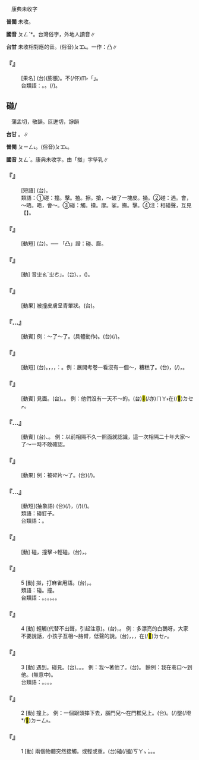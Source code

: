 
=={{ruby|椪|ㄆㄥˋ}}==

　康典未收字

'''普閩''' 未收。

'''國音''' <rt>ㄆㄥˋ</rt>*。台灣俗字，外地人讀音∥

'''台甘''' 未收相對應的音。(俗音)<rt>ㄆㆲ˪</rt>。一作：凸∥

    

==='''『{{ruby|椪|ㄆㄥˋ}}{{ruby|柑|ㄍㄢ}}』'''===
: [果名] (台){{ruby|椪|ㄆㆲ˪}}{{ruby|柑|ㄍㆰ}}{{ruby|台|ㄉㄞˊ}}{{ruby|灣|ㄨㄢˊ}}{{ruby|員|ㄨㄢˊ}}{{ruby|林|ㄌㄧㆬˊ}}{{ruby|出|ㄘㄨㆵ}}{{ruby|產|ㄙㄢˋ}}{{ruby|丌|ㆤ}}{{ruby|一|ㄐㄧㆵ ͘}}{{ruby|種|ㄐㄧㆲˋ}}{{ruby|外|ㆣㄨㄚ˫}}{{ruby|皮|ㄆㄨㆤˊ}}{{ruby|/|ㄆㆤˊ}}{{ruby|較|ㄎㄚㆷ}}{{ruby|凸|ㄆㆲ˪}}(膨脹){{ruby|丌|ㆤ}}{{ruby|柑|ㄍㆰ}}{{ruby|仔|ㄚ}}。不(/伓)<rt>ㆬ˫</rt>{{ruby|是|ㄒㄧ˫}}「{{ruby|橘|ㄍㄧㄚㆵ}}{{ruby|仔|ㄚ}}」。
:台類語：{{ruby|柑|ㄍㆰ}}{{ruby|仔|ㄚ}}。{{ruby|桶|ㄊㄤˋ}}{{ruby|柑|ㄍㆰ}}。{{ruby|柳|ㄌㄧㄨˋ}}{{ruby|丁|ㄉㄧㄥ}}(/{{ruby|橙|ㄉㄧㄥˊ}})。
:
    

==碰/{{ruby|掽|ㄆㄥˋ}}==

　蒲孟切，敬韻。叵迸切，諍韻

'''台甘''' {{ruby|(文)|ㄆㄧㄥ˪}}。{{ruby|(語)|ㄆㆲ˪}}∥

'''普閩''' <rt>ㄆㄧㄥ˪</rt>。(俗音)<rt>ㄆㆲ˪</rt>。

'''國音''' <rt>ㄆㄥˋ</rt>。康典未收字。由「掽」字孳乳∥

    

==='''『{{ruby|碰|ㄆㄥˋ}}{{ruby|運|ㄩㄣˋ}}{{ruby|氣|ㄑㄧˋ}}』'''===
: [短語] (台){{ruby|憑|ㄅㄧㄣˊ}}{{ruby|→|ㄆㄧㄥ˫}}{{ruby|字|ㄌㄧ˫}}{{ruby|/|ㆢㄧ˫}}{{ruby|運|ㄨㄣ˫}}。
:類語：①碰：撞。擊。搕。擦。搶，～破了一塊皮。捅。②碰：遇。會，～晤。晤，會～。③碰：觸。摸。摩。挲。撫。擊。④注：相碰聲，互見【{{ruby|踫|ㄆㄤ}}】。
:
    

==='''『{{ruby|碰|ㄆㄥˋ}}{{ruby|釘|ㄉㄧㄥ}}{{ruby|子|·ㄗˇ}}』'''===
: [動短] (台){{ruby|食|ㄐㄧㄚㆷ ͘}}{{ruby|凸|ㄆㆲ˪}}{{ruby|餅|ㄅㄧㆩˋ}}。── 「凸」諧：碰、膨。
    

==='''『{{ruby|碰|ㄆㄥˋ}}{{ruby|著|ㄓㄜ}}』'''===
: [動] 音{{ruby|「|ㄆㄥˋ}}<rt>ㄓㄠˊ</rt>{{ruby|、|ㄆㄥˋ}}<rt>ㄓㄜ</rt>」。(台){{ruby|碰|ㄆㆲ˫}}{{ruby|著|ㄉㄧㄜㆷ ͘}}、{{ruby|遇|ㆠㄨ˫}}{{ruby|/|ㆣㄨ˫}}{{ruby|著|ㄉㄧㄜㆷ ͘}}，({{ruby|無|ㆠㄜˊ}}{{ruby|意|ㄧ˪}}{{ruby|中|ㄉㄧㆲ}})。
    

==='''『{{ruby|碰|ㄆㄥˋ}}{{ruby|青|ㄑㄧㄥ}}』'''===
: [動果] 被撞皮膚呈青暈狀。(台){{ruby|<mark>&#xffad2;</mark>|ㄌㆲ˪}}{{ruby|烏|ㆦ}}{{ruby|青|ㄘㆥ}}{{ruby|/|ㄑㆪ}}{{ruby|去|ㄎㄧ˪}}。
    

==='''『{{ruby|碰|ㄆㄥˋ}}…{{ruby|牆|ㄑㄧㄤˊ}}』'''===
: [動賓] 例：～了～了。(具體動作)。(台){{ruby|撞|ㄉㆲ˫}}{{ruby|著|ㄉㄧㄜㆷ ͘}}(/{{ruby|衝|ㄐㄧㄥ}}{{ruby|著|ㄉㄧㄜㆷ}}){{ruby|牆|ㄑㄧㆫˊ}}{{ruby|/|ㄑㄧㆧˊ}}{{ruby|仔|ㄚ}}{{ruby|壁|ㄅㄧㄚㆷ}}。
    

==='''『{{ruby|碰|ㄆㄥˋ}}{{ruby|題|ㄊㄧˊ}}』'''===
: [動短] (台){{ruby|掠|ㄌㄧㄚㆷ ͘}}{{ruby|題|ㄉㄨㆤˊ}}{{ruby|/|ㄉㆤˊ}}{{ruby|目|ㆠㆦㆶ ͘}}。{{ruby|複|ㄏㆦㆶ}}{{ruby|習|ㄒㄧㆴ ͘}}{{ruby|課|ㄎㄜ˪}}{{ruby|本|ㄅㄨㄣˋ}}{{ruby|時|ㄒㄧˊ}}，{{ruby|掠|ㄌㄧㄚㆷ ͘}}{{ruby|重|ㄉㄧㆲ˫}}{{ruby|點|ㄉㄧㆰˋ}}，{{ruby|無|ㆠㄜˊ}}{{ruby|總|ㄗㆲˋ}}{{ruby|看|ㄎㄨㆩ˪}}，{{ruby|想|ㄒㄧㆫ˫}}{{ruby|/|ㄒㄧㆧ˫}}{{ruby|講|ㄍㆲˋ}}{{ruby|→|ㄍㆲ}}：{{ruby|看|ㄎㄨㆩ˪}}{{ruby|會|ㄨㆤ˫}}{{ruby|/|ㆤ˫}}{{ruby|去|ㄎㄧ˪}}{{ruby|抵|ㄉㄨˋ}}{{ruby|著|ㄉㄧㄜㆷ ͘}}{{ruby|有|ㄨ˫}}{{ruby|讀|ㄊㄚㆶ ͘}}{{ruby|著|ㄉㄧㄜㆷ ͘}}{{ruby|丌|ㆤ}}{{ruby|所|ㄙㆦˋ}}{{ruby|在|ㄗㄞ˪}}{{ruby|<mark>&#xffa45;</mark>|ㆠㆤ˫}}{{ruby|/|ㆠㄨㆤ˫}}。例：展開考卷一看沒有一個～，糟糕了。(台){{ruby|考|ㄎㄜˋ}}{{ruby|卷|ㄍㆭˋ}}{{ruby|展|ㄊㄧㄢˋ}}{{ruby|開|ㄎㄨㄧ}}{{ruby|一|ㄐㄧㆵ ͘}}{{ruby|下|·ㆤ˫}}{{ruby|看|ㄎㄨㆩ˪}}，{{ruby|掠|ㄌㄧㄚㆷ ͘}}{{ruby|無|ㆠㄜˊ}}{{ruby|著|ㄉㄧㄜㆷ ͘}}{{ruby|半|ㄅㄨㆩ˪}}{{ruby|題|ㄉㄨㆤˊ}}{{ruby|/|ㄉㆤˊ}}(/{{ruby|條|ㄉㄧㄠˊ}})，{{ruby|去|ㄎㄧ˪}}{{ruby|了|ㄌㄧㄠˋ}}{{ruby|了|ㄌㄧㄠˋ}}。
    

==='''『{{ruby|碰|ㄆㄥˋ}}{{ruby|頭|ㄊㄡˊ}}』'''===
: [動賓] 見面。(台){{ruby|相|ㄒㄧㄜ}}{{ruby|/|ㄙㆩ}}{{ruby|衝|ㄐㄧㄥ}}{{ruby|→|ㄐㄧㄥ˫}}{{ruby|頭|ㄊㄠˊ}}。{{ruby|相|ㄒㄧㄜ}}{{ruby|/|ㄙㆩ}}{{ruby|拄|ㄉㄨˋ}}{{ruby|頭|ㄊㄠˊ}}。 例：他們沒有一天不～的。(台){{ruby|<mark>&#xffad9;</mark>|ㄧㄣ}}{{ruby|逐|ㄉㄚㆶ ͘}}{{ruby|日|ㄌㄧㆵ ͘}}{{ruby|/|ㆢㄧㆵ ͘}}<mark>&#xffaca;</mark>(/亦)<rt>ㄇㄚ˫</rt>在(/<mark>&#xf9549;</mark>)<rt>ㄉㆤㆷ</rt>{{ruby|相|ㄒㄧㄜ}}{{ruby|/|ㄙㆩ}}{{ruby|見|ㄍㆪ˪}}{{ruby|面|ㆠㄧㄣ˫}}。
    

==='''『{{ruby|碰|ㄆㄥˋ}}…{{ruby|面|ㄇㄧㄢˋ}}』'''===
: [動賓] (台){{ruby|面|ㆠㄧㄣ˫}}{{ruby|抵|ㄉㄨˋ}}{{ruby|面|ㆠㄧㄣ˫}}、{{ruby|見|ㄍㆪ˪}}{{ruby|面|ㆠㄧㄣ˫}}。 例：以前相隔不久一照面就認識，這一次相隔二十年大家～了～一時不敢確認。
    

==='''『{{ruby|碰|ㄆㄥˋ}}{{ruby|破|ㄆㄛˋ}}』'''===
: [動果] 例：被碎片～了。(台){{ruby|磕|ㄎㄚㆴ ͘}}{{ruby|著|ㄉㄧㄜㆷ ͘}}{{ruby|玻|ㄅㄜ}}{{ruby|<mark>&#xf8f6e;</mark>|ㄌㆤˊ}}{{ruby|<mark>&#xf91e9;</mark>|ㄆㄨㆤ˪}}{{ruby|<mark>&#xffad2;</mark>|ㄌㆲ˪}}{{ruby|歸|ㄍㄨㄧ˫}}{{ruby|<mark>&#xf9065;</mark>|ㄎㄤ}}(/{{ruby|傷|ㄒㄧㆲ}}{{ruby|著|ㄉㄧㄜㆷ}})。
    

==='''『{{ruby|碰|ㄆㄥˋ}}…{{ruby|壁|ㄅㄧˋ}}』'''===
: [動短](抽象語) (台){{ruby|遇|ㆠㄨ˫}}{{ruby|/|ㆣㄨ˫}}(/{{ruby|撞|ㄉㆭ˫}}){{ruby|著|ㄉㄧㄜㆷ ͘}}{{ruby|阻|ㄗㆦˋ}}{{ruby|礙|ㆣㄞ˫}}，{{ruby|被|ㄅㄧ˫}}{{ruby|/|ㄆㄧ˫}}{{ruby|人|ㄌㄤˊ}}{{ruby|拒|ㄍㄧ˫}}{{ruby|/|ㄍㄨ˫}}{{ruby|絕|ㄗㄨㄚㆵ ͘}}{{ruby|載|ㄉㄞ˫}}(/{{ruby|戴|ㄉㄞ˪}}){{ruby|事|ㄐㄧ˪}}(/{{ruby|事|ㄉㄞ˫}}{{ruby|情|ㄐㄧ˪}})。
:類語：碰釘子。
:
:台類語：{{ruby|食|ㄐㄧㄚㆷ ͘}}{{ruby|凸|ㄆㆲ˪}}{{ruby|餅|ㄅㄧㆩˋ}}。
:
    

==='''『{{ruby|碰|ㄆㄥˋ}}{{ruby|杯|ㄅㄟ}}』'''===
: [動] 碰，撞擊→輕碰。(台){{ruby|輕|ㄎㄧㄣ}}{{ruby|輕|ㄎㄧㄣ}}{{ruby|相|ㄒㄧㄜ}}{{ruby|/|ㄙㆩ}}{{ruby|磕|ㄎㄚㆴ ͘}}{{ruby|酒|ㄐㄧㄨ}}{{ruby|杯|ㄅㄨㆤ}}，{{ruby|表|ㄅㄧㄠˋ}}{{ruby|示|ㄒㄧ˫}}{{ruby|祝|ㄐㄧㆦㆶ}}{{ruby|賀|ㄏㄜ˫}}。
    

==='''『{{ruby|碰|ㄆㄥˋ}}』'''===
:5  [動] 掽，打麻雀用語。(台){{ruby|掽|ㄆㆲ˪}}，{{ruby|打|ㄆㄚㆷ}}{{ruby|麻|ㆠㄚˊ}}{{ruby|雀|ㄑㄧㆦㆶ}}{{ruby|用|ㄧㆲ˫}}{{ruby|丌|ㆤ}}{{ruby|話|ㄨㆤ˫}}。
:類語：碰。撞。
:
:台類語：{{ruby|碰|ㄆㆲ˫}}。{{ruby|撞|ㄉㆭ˫}}。{{ruby|撞|ㄉㆲ˫}}。{{ruby|抵|ㄉㄨˋ}}。{{ruby|磕|ㄎㄚㆴ ͘}}。{{ruby|衝|ㄐㄧㄥ}}。
:
    

==='''『{{ruby|碰|ㄆㄥˋ}}』'''===
:4  [動] 輕觸(代替不出聲，引起注意)。(台){{ruby|輕|ㄎㄧㄣ}}{{ruby|輕|ㄎㄧㄣ}}，{{ruby|相|ㄒㄧㄜ}}{{ruby|/|ㄙㆩ}}{{ruby|磕|ㄎㄚㆴ ͘}}。 例：多漂亮的白鵝呀，大家不要說話，小孩子互相～胳臂，低聲的說。(台){{ruby|若|ㆣㄨㄚ˫}}{{ruby|仔|ㄚ}}{{ruby|<mark>&#xffad0;</mark>|ㄙㄨㄧˋ}}{{ruby|丌|ㆤ}}{{ruby|白|ㄅㆤㆷ ͘}}{{ruby|鵝|ㆣㄜˊ}}，{{ruby|大|ㄉㄚ˫}}{{ruby|家|ㄍㆤ}}{{ruby|<mark>&#xffb49;</mark>|ㄇㄞ˪}}{{ruby|講|ㄍㆲˋ}}{{ruby|→|ㄍㆲ}}{{ruby|話|ㄨㆤ˫}}，{{ruby|<mark>&#xffb51;</mark>|ㆣㄧㄣˋ}}{{ruby|仔|ㄚ}}{{ruby|互|ㄏㆦ˫}}{{ruby|相|ㄒㄧㆲ}}{{ruby|碰|ㄅㆲ˫}}{{ruby|肩|ㄍㄧㄥ}}{{ruby|甲|ㄍㄚㆷ}}，{{ruby|細|ㄙㄨㆤ˪}}{{ruby|/|ㄙㆤ˪}}{{ruby|聲|ㄒㄧㆩ}}在(/<mark>&#xf9549;</mark>)<rt>ㄉㆤㆷ</rt>{{ruby|講|ㄍㆲˋ}}。
    

==='''『{{ruby|碰|ㄆㄥˋ}}』'''===
:3  [動] 遇到。碰見。(台){{ruby|遇|ㆠㄨ˫}}{{ruby|/|ㆣㄨ˫}}{{ruby|著|ㄉㄧㄜㆷ ͘}}。{{ruby|接|ㄐㄧㄚㆴ}}{{ruby|著|ㄉㄧㄜㆷ ͘}}。{{ruby|碰|ㄆㆲ˫}}{{ruby|著|ㄉㄧㄜㆷ ͘}}。 例：我～著他了。(台){{ruby|我|ㆣㄨㄚˋ}}{{ruby|有|ㄨ˫}}{{ruby|去|ㄎㄧ˪}}{{ruby|遇|ㆠㄨ˫}}{{ruby|/|ㆣㄨ˫}}{{ruby|著|ㄉㄧㄜㆷ ͘}}{{ruby|伊|·ㄧ}}。 餘例：我在巷口～到他。(無意中)。
:台類語：{{ruby|抵|ㄉㄨˋ}}。{{ruby|遇|ㆠㄨ˫}}{{ruby|/|ㆣㄨ˫}}。{{ruby|撞|ㄉㆭ˫}}。{{ruby|衝|ㄑㄧㄤ˫}}{{ruby|著|ㄉㄧㄜㆷ ͘}}。
:
    

==='''『{{ruby|碰|ㄆㄥˋ}}』'''===
:2  [動] 撞上。 例：一個跟頭摔下去，腦門兒～在門檻兒上。(台){{ruby|倒|ㄉㄜ˪}}{{ruby|頭|ㄊㄠˊ}}{{ruby|栽|ㄗㄞ}}{{ruby|跋|ㄅㄨㄚㆷ ͘}}{{ruby|落|ㄌㄜㆷ ͘}}{{ruby|去|ㄎㄧ˪}}。{{ruby|頭|ㄊㄠˊ}}{{ruby|額|ㄏㄧㄚㆷ ͘}}{{ruby|去|ㄎㄧ˪}}{{ruby|硞|ㄎㆦㆶ ͘}}(/{{ruby|<mark>&#xffad2;</mark>|ㄌㆲ˪}}){{ruby|著|ㄉㄧㄜㆷ ͘}}{{ruby|戶|ㄏㆦ˫}}壂(/墱*/<mark>&#xf90cb;</mark>)<rt>ㄉㄧㄥ˫</rt>。
    

==='''『{{ruby|碰|ㄆㄥˋ}}』'''===
:1  [動] 兩個物體突然接觸。或輕或重。(台){{ruby|相|ㄒㄧㄜ}}{{ruby|/|ㄙㆩ}}磕(/搕)<rt>ㄎㄚㆴ ͘</rt>。{{ruby|相|ㄒㄧㄜ}}{{ruby|/|ㄙㆩ}}{{ruby|硞|ㄎㆦㆶ ͘}}。{{ruby|相|ㄒㄧㄜ}}{{ruby|/|ㄙㆩ}}{{ruby|<mark>&#xffad2;</mark>|ㄌㆲˋ}}。
    
